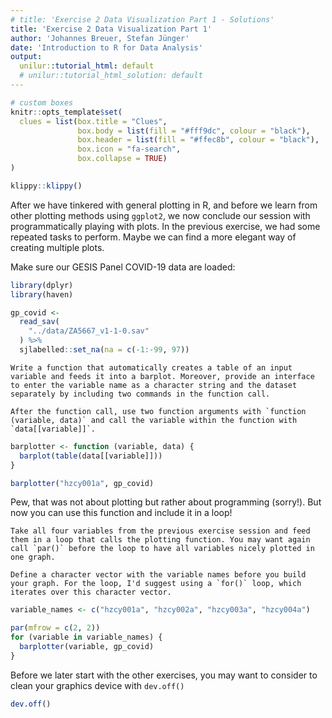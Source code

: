 ```yaml
---
# title: 'Exercise 2 Data Visualization Part 1 - Solutions'
title: 'Exercise 2 Data Visualization Part 1'
author: 'Johannes Breuer, Stefan Jünger'
date: 'Introduction to R for Data Analysis'
output:
  unilur::tutorial_html: default
  # unilur::tutorial_html_solution: default
---
```


```r
# custom boxes
knitr::opts_template$set(
  clues = list(box.title = "Clues",
               box.body = list(fill = "#fff9dc", colour = "black"),
               box.header = list(fill = "#ffec8b", colour = "black"),
               box.icon = "fa-search",
               box.collapse = TRUE)
)
```

```r
klippy::klippy()
```

After we have tinkered with general plotting in R, and before we learn from other plotting methods using `ggplot2`, we now conclude our session with programmatically playing with plots. In the previous exercise, we had some repeated tasks to perform. Maybe we can find a more elegant way of creating multiple plots.

Make sure our GESIS Panel COVID-19 data are loaded:

```r
library(dplyr)
library(haven)

gp_covid <- 
  read_sav(
    "../data/ZA5667_v1-1-0.sav"
  ) %>% 
  sjlabelled::set_na(na = c(-1:-99, 97))
```

```block
Write a function that automatically creates a table of an input variable and feeds it into a barplot. Moreover, provide an interface to enter the variable name as a character string and the dataset separately by including two commands in the function call.
```

```block
After the function call, use two function arguments with `function (variable, data)` and call the variable within the function with `data[[variable]]`.
```

```r
barplotter <- function (variable, data) {
  barplot(table(data[[variable]]))
}

barplotter("hzcy001a", gp_covid)
```

Pew, that was not about plotting but rather about programming (sorry!). But now you can use this function and include it in a loop!

```block
Take all four variables from the previous exercise session and feed them in a loop that calls the plotting function. You may want again call `par()` before the loop to have all variables nicely plotted in one graph.
```

```block
Define a character vector with the variable names before you build your graph. For the loop, I'd suggest using a `for()` loop, which iterates over this character vector.
```

```r
variable_names <- c("hzcy001a", "hzcy002a", "hzcy003a", "hzcy004a")

par(mfrow = c(2, 2))
for (variable in variable_names) {
  barplotter(variable, gp_covid)
}
```

Before we later start with the other exercises, you may want to consider to clean your graphics device with `dev.off()`

```r
dev.off()
```